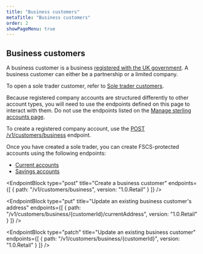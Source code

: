 ```yaml
---
title: "Business customers"
metaTitle: "Business customers"
order: 2
showPageMenu: true
---
```



## Business customers

A business customer is a business [registered with the UK government](https://www.gov.uk/set-up-business/limited-company). A business customer can either be a partnership or a limited company.

<Callout colour="blue">To open a sole trader customer, refer to <a href="./sole-trader-customers">Sole trader customers</a>.</Callout>

Because registered company accounts are structured differently to other account types, you will need to use the endpoints defined on this page to interact with them. Do not use the endpoints listed on the [Manage sterling accounts page](./manage-accounts).

To create a registered company account, use the [POST /v1/customers/business](#create-a-business-customer) endpoint.

Once you have created a sole trader, you can create FSCS-protected accounts using the following endpoints:
- [Current accounts](./current-accounts)
- [Savings accounts](./savings-accounts)

<EndpointBlock
  type="post"
  title="Create a business customer"
  endpoints={[
    {
      path: "/v1/customers/business",
      version: "1.0.Retail"
    }
  ]}
/>

<EndpointBlock
  type="put"
  title="Update an existing business customer's address"
  endpoints={[
    {
      path: "/v1/customers/business/{customerId}/currentAddress",
      version: "1.0.Retail"
    }
  ]}
/>

<EndpointBlock
  type="patch"
  title="Update an existing business customer"
  endpoints={[
    {
      path: "/v1/customers/business/{customerId}",
      version: "1.0.Retail"
    }
  ]}
/>